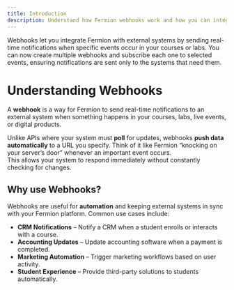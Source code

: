 ```yaml
---
title: Introduction
description: Understand how Fermion webhooks work and how you can integrate them in your system
---
```

Webhooks let you integrate Fermion with external systems by sending real-time notifications 
when specific events occur in your courses or labs. You can now create multiple webhooks and subscribe each one to selected events, 
ensuring notifications are sent only to the systems that need them.

# Understanding Webhooks

A **webhook** is a way for Fermion to send real-time notifications to an external system when something happens in your courses, labs, live events, or digital products.  

Unlike APIs where your system must **poll** for updates, webhooks **push data automatically** to a URL you specify.
<Info>
Think of it like Fermion “knocking on your server’s door” whenever an important event occurs.  
This allows your system to respond immediately without constantly checking for changes.
</Info>

## Why use Webhooks?

Webhooks are useful for **automation** and keeping external systems in sync with your Fermion platform. Common use cases include:

-  **CRM Notifications** – Notify a CRM when a student enrolls or interacts with a course.  
-  **Accounting Updates** – Update accounting software when a payment is completed.  
-  **Marketing Automation** – Trigger marketing workflows based on user activity.  
-  **Student Experience** – Provide third-party solutions to students automatically.  
